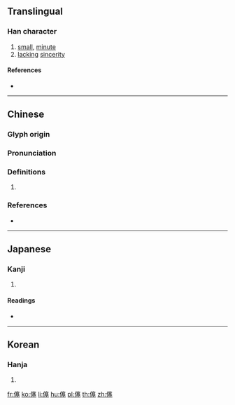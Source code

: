 {{character info/new}}
==Translingual==

===Han character===
{{Han char|rn=9|rad=人|as=13|sn=15|four=23214|canj=OJTG|ids=⿰亻塞}}

# [[small]], [[minute]]
# [[lacking]] [[sincerity]]

====References====
* {{Han ref|kx=0118.200|dkj=01171|dj=0251.040|hdz=10229.030|uh=50FF|ud=20735|bh=E4E6|bd=58598}}

----

==Chinese==
{{zh-forms}}

===Glyph origin===
{{Han etym}}

===Pronunciation===
{{zh-pron
|m=sài
|c=si1,sai3
|mc=y
|oc=y
|cat=
}}

===Definitions===
{{zh-hanzi}}

# {{rfdef|zh}}

===References===
* {{R:yue:mfccd}}

----

==Japanese==

===Kanji===
{{ja-kanji|grade=|rs=人13}}

# {{defn|lang=ja|sort=人13}}

====Readings====
* {{ja-readings|on=[[し]] (shi), [[さい]] (sai)|kun=[[うすい]] (usui), [[まことがない]] (makotoganai)}}

----

==Korean==

===Hanja===
{{ko-hanja|hangeul=사|rv=sa|mr=sa}}

# {{defn|lang=ko|sort=人13}}

[[fr:僿]]
[[ko:僿]]
[[li:僿]]
[[hu:僿]]
[[pl:僿]]
[[th:僿]]
[[zh:僿]]